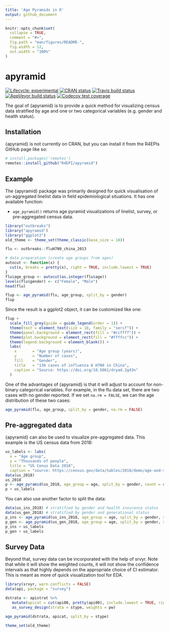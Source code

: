 ```yaml
---
title: 'Age Pyramids in R'
output: github_document
---
```


<!-- README.md is generated from README.Rmd. Please edit that file -->

```r
knitr::opts_chunk$set(
  collapse = TRUE,
  comment = "#>",
  fig.path = "man/figures/README-",
  fig.width = 12,
  out.width = "100%"
)
```

# apyramid

<!-- badges: start -->
[![Lifecycle: experimental](https://img.shields.io/badge/lifecycle-experimental-orange.svg)](https://www.tidyverse.org/lifecycle/#experimental)
[![CRAN status](https://www.r-pkg.org/badges/version/apyramid)](https://CRAN.R-project.org/package=apyramid)
[![Travis build status](https://travis-ci.org/R4EPI/apyramid.svg?branch=master)](https://travis-ci.org/R4EPI/apyramid)
[![AppVeyor build status](https://ci.appveyor.com/api/projects/status/github/R4EPI/apyramid?branch=master&svg=true)](https://ci.appveyor.com/project/R4EPI/apyramid)
[![Codecov test coverage](https://codecov.io/gh/R4EPI/apyramid/branch/master/graph/badge.svg)](https://codecov.io/gh/R4EPI/apyramid?branch=master)
<!-- badges: end -->

The goal of {apyramid} is to provide a quick method for visualizing census data
stratified by age and one or two categorical variables (e.g. gender and health
status).

## Installation

{apyramid} is not currently on CRAN, but you can install it from the R4EPIs 
GitHub page like so:

``` r
# install.packages('remotes')
remotes::install_github("R4EPI/apyramid")
```

## Example

The {apyramid} package was primarily designed for quick visualisation of
un-aggregated linelist data in field epidemiological situations. It has one
available function:

 - `age_pyramid()` returns age pyramid visualizations of linelist, survey, or
   pre-aggregated census data.

```r
library("outbreaks")
library("apyramid")
library("ggplot2")
old_theme <- theme_set(theme_classic(base_size = 18))

flu <- outbreaks::fluH7N9_china_2013

# data preparation (create age groups from ages)
autocut <- function(x) {
  cut(x, breaks = pretty(x), right = TRUE, include.lowest = TRUE)
}
flu$age_group <- autocut(as.integer(flu$age))
levels(flu$gender) <- c("Female", "Male")
head(flu)

flup <- age_pyramid(flu, age_group, split_by = gender)
flup
```



Since the result is a ggplot2 object, it can be customized like one:

```r
flup + 
  scale_fill_grey(guide = guide_legend(order = 1)) + 
  theme(text = element_text(size = 18, family = "serif")) + 
  theme(panel.background = element_rect(fill = "#ccffff")) + 
  theme(plot.background = element_rect(fill = "#ffffcc")) + 
  theme(legend.background = element_blank()) +
  labs(
    x       = "Age group (years)",
    y       = "Number of cases",
    fill    = "Gender",
    title   = "136 cases of influenza A H7N9 in China",
    caption = "Source: https://doi.org/10.5061/dryad.2g43n"
  )
```

One of the advantages of {apyramid} is that it will adjust to account for 
non-binary categorical variables. For example, in the flu data set, there are
two cases with no gender reported. If we set `na.rm = FALSE`, we can the age
distribution of these two cases:

```r
age_pyramid(flu, age_group, split_by = gender, na.rm = FALSE)
```

Pre-aggregated data
-------------------

{apyramid} can also be used to visualize pre-aggregated data. This example is
the US census data from 2018:

```r

us_labels <- labs(
  x = "Age group", 
  y = "Thousands of people", 
  title = "US Cenus Data 2018",
  caption = "source: https://census.gov/data/tables/2018/demo/age-and-sex/2018-age-sex-composition.html")
data(us_2018)
us_2018
p <- age_pyramid(us_2018, age_group = age, split_by = gender, count = count)
p + us_labels
```

You can also use another factor to split the data:

```r
data(us_ins_2018) # stratified by gender and health insurance status
data(us_gen_2018) # stratified by gender and generational status
p_ins <- age_pyramid(us_ins_2018, age_group = age, split_by = gender, stack_by = insured, count = count)
p_gen <- age_pyramid(us_gen_2018, age_group = age, split_by = gender, stack_by = generation, count = count)
p_ins + us_labels
p_gen + us_labels
```

Survey Data
-----------

Beyond that, survey data can be incorporated with the help of srvyr. Note that
while it will show the weighted counts, it will not show the confidence
intervals as that highly depends on the appropriate choice of CI estimator. This
is meant as more of quick visualization tool for EDA. 

```r
library(srvyr, warn.conflicts = FALSE)
data(api, package = "survey")

dstrata <- apistrat %>%
   mutate(apicat = cut(api00, pretty(api00), include.lowest = TRUE, right = TRUE)) %>%
   as_survey_design(strata = stype, weights = pw)
 
age_pyramid(dstrata, apicat, split_by = stype)

theme_set(old_theme)
```



